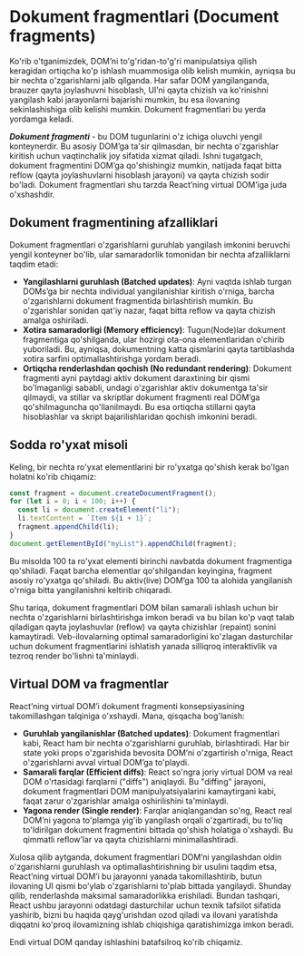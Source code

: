 # Dokument fragmentlari (Document fragments)

Ko'rib o'tganimizdek, DOM’ni to'g'ridan-to'g'ri manipulatsiya qilish keragidan ortiqcha ko'p ishlash muammosiga olib kelish mumkin, ayniqsa bu bir nechta o'zgarishlarni jalb qilganda. Har safar DOM yangilanganda, brauzer qayta joylashuvni hisoblash, UI’ni qayta chizish va ko'rinishni yangilash kabi jarayonlarni bajarishi mumkin, bu esa ilovaning sekinlashishiga olib kelishi mumkin. Dokument fragmentlari bu yerda yordamga keladi.

***Dokument fragmenti*** - bu DOM tugunlarini o'z ichiga oluvchi yengil konteynerdir. Bu asosiy DOM’ga ta'sir qilmasdan, bir nechta o'zgarishlar kiritish uchun vaqtinchalik joy sifatida xizmat qiladi. Ishni tugatgach, dokument fragmentini DOM’ga qo'shishingiz mumkin, natijada faqat bitta reflow (qayta joylashuvlarni hisoblash jarayoni) va qayta chizish sodir bo'ladi. Dokument fragmentlari shu tarzda React’ning virtual DOM’iga juda o'xshashdir.

## Dokument fragmentining afzalliklari

Dokument fragmentlari o'zgarishlarni guruhlab yangilash imkonini beruvchi yengil konteyner bo'lib, ular samaradorlik tomonidan bir nechta afzalliklarni taqdim etadi:
- **Yangilashlarni guruhlash (Batched updates)**: Ayni vaqtda ishlab turgan DOMs’ga bir nechta individual yangilanishlar kiritish o'rniga, barcha o'zgarishlarni dokument fragmentida birlashtirish mumkin. Bu o'zgarishlar sonidan qat'iy nazar, faqat bitta reflow va qayta chizish amalga oshiriladi.
- **Xotira samaradorligi (Memory efficiency)**: Tugun(Node)lar dokument fragmentiga qo'shilganda, ular hozirgi ota-ona elementlaridan o'chirib yuboriladi. Bu, ayniqsa, dokumentning katta qismlarini qayta tartiblashda xotira sarfini optimallashtirishga yordam beradi.
- **Ortiqcha renderlashdan qochish (No redundant rendering)**: Dokument fragmenti ayni paytdagi aktiv dokument daraxtining bir qismi bo'lmaganligi sababli, undagi o'zgarishlar aktiv dokumentga ta'sir qilmaydi, va stillar va skriptlar dokument fragmenti real DOM’ga qo'shilmaguncha qo'llanilmaydi. Bu esa ortiqcha stillarni qayta hisoblashlar va skript bajarilishlaridan qochish imkonini beradi.

## Sodda ro'yxat misoli

Keling, bir nechta ro'yxat elementlarini bir ro'yxatga qo'shish kerak bo'lgan holatni ko'rib chiqamiz:
``` js copy
const fragment = document.createDocumentFragment();
for (let i = 0; i < 100; i++) {
  const li = document.createElement("li");
  li.textContent = `Item ${i + 1}`;
  fragment.appendChild(li);
}
document.getElementById("myList").appendChild(fragment);
```

Bu misolda 100 ta ro'yxat elementi birinchi navbatda dokument fragmentiga qo'shiladi. Faqat barcha elementlar qo'shilgandan keyingina, fragment asosiy ro'yxatga qo'shiladi. Bu aktiv(live) DOM’ga 100 ta alohida yangilanish o'rniga bitta yangilanishni keltirib chiqaradi.

Shu tariqa, dokument fragmentlari DOM bilan samarali ishlash uchun bir nechta o'zgarishlarni birlashtirishga imkon beradi va bu bilan ko'p vaqt talab qiladigan qayta joylashuvlar (reflow) va qayta chizishlar (repaint) sonini kamaytiradi. Veb-ilovalarning optimal samaradorligini ko'zlagan dasturchilar uchun dokument fragmentlarini ishlatish yanada silliqroq interaktivlik va tezroq render bo'lishni ta'minlaydi.

## Virtual DOM va fragmentlar

React’ning virtual DOM’i dokument fragmenti konsepsiyasining takomillashgan talqiniga o'xshaydi. Mana, qisqacha bog'lanish:
- **Guruhlab yangilanishlar (Batched updates)**: Dokument fragmentlari kabi, React ham bir nechta o'zgarishlarni guruhlab, birlashtiradi. Har bir state yoki props o'zgarishida bevosita DOM’ni o'zgartirish o'rniga, React o'zgarishlarni avval virtual DOM’ga to'playdi.
- **Samarali farqlar (Efficient diffs)**: React so'ngra joriy virtual DOM va real DOM o'rtasidagi farqlarni ("diffs") aniqlaydi. Bu "diffing" jarayoni, dokument fragmentlari DOM manipulyatsiyalarini kamaytirgani kabi, faqat zarur o'zgarishlar amalga oshirilishini ta'minlaydi.
- **Yagona render (Single render)**: Farqlar aniqlangandan so'ng, React real DOM’ni yagona to'plamga yig'ib yangilash orqali o'zgartiradi, bu to'liq to'ldirilgan dokument fragmentini bittada qo'shish holatiga o'xshaydi. Bu qimmatli reflow’lar va qayta chizishlarni minimallashtiradi.

Xulosa qilib aytganda, dokument fragmentlari DOM’ni yangilashdan oldin o'zgarishlarni guruhlash va optimallashtirishning bir usulini taqdim etsa, React’ning virtual DOM’i bu jarayonni yanada takomillashtirib, butun ilovaning UI qismi bo'ylab o'zgarishlarni to'plab bittada yangilaydi. Shunday qilib, renderlashda maksimal samaradorlikka erishiladi. Bundan tashqari, React ushbu jarayonni odatdagi dasturchilar uchun texnik tafsilot sifatida yashirib, bizni bu haqida qayg'urishdan ozod qiladi va ilovani yaratishda diqqatni ko'proq ilovamizning ishlab chiqishiga qaratishimizga imkon beradi.

Endi virtual DOM qanday ishlashini batafsilroq ko'rib chiqamiz.
